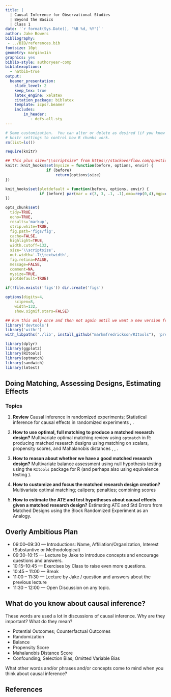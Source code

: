 ```yaml
---
title: |
  | Causal Inference for Observational Studies
  | Beyond the Basics
  | Class 1
date: '`r format(Sys.Date(), "%B %d, %Y")`'
author: Jake Bowers
bibliography:
 - ../BIB/references.bib
fontsize: 10pt
geometry: margin=1in
graphics: yes
biblio-style: authoryear-comp
biblatexoptions:
  - natbib=true
output:
  beamer_presentation:
    slide_level: 2
    keep_tex: true
    latex_engine: xelatex
    citation_package: biblatex
    template: icpsr.beamer
    includes:
        in_header:
           - defs-all.sty
---
```



```r
# Some customization.  You can alter or delete as desired (if you know what you are doing).
# knitr settings to control how R chunks work.
rm(list=ls())

require(knitr)

## This plus size="\\scriptsize" from https://stackoverflow.com/questions/26372138/beamer-presentation-rstudio-change-font-size-for-chunk
knitr::knit_hooks$set(mysize = function(before, options, envir) {
			      if (before)
				      return(options$size)
})

knit_hooks$set(plotdefault = function(before, options, envir) {
		       if (before) par(mar = c(3, 3, .1, .1),oma=rep(0,4),mgp=c(1.5,.5,0))
})

opts_chunk$set(
  tidy=TRUE,
  echo=TRUE,
  results='markup',
  strip.white=TRUE,
  fig.path='figs/fig',
  cache=FALSE,
  highlight=TRUE,
  width.cutoff=132,
  size='\\scriptsize',
  out.width='.7\\textwidth',
  fig.retina=FALSE,
  message=FALSE,
  comment=NA,
  mysize=TRUE,
  plotdefault=TRUE)

if(!file.exists('figs')) dir.create('figs')

options(digits=4,
	scipen=8,
	width=132,
	show.signif.stars=FALSE)
```

```r
## Run this only once and then not again until we want a new version from github
library('devtools')
library('withr')
with_libpaths('./lib', install_github("markmfredrickson/RItools"), 'pre')
```

```r
library(dplyr)
library(ggplot2)
library(RItools)
library(optmatch)
library(sandwich)
library(lmtest)
```

## Doing Matching, Assessing Designs, Estimating Effects

### Topics

  1. **Review** Causal inference in randomized experiments; Statistical
     inference for causal effects in randomized experiments \textcite[Chap
     2]{rosenbaum2010}, \cite[Chap 1-3]{gerbergreen2012}.

  1. **How to use optimal, full matching to produce a matched research
     design?**  Multivariate optimal matching review using `optmatch` in R:
     producing matched research designs using matching on scalars, propensity
     scores, and Mahalanobis distances \textcite{hansen2004}, \textcite[Chap
     1,3,7,8,9,13]{rosenbaum2010}, \textcite[Chap 9.0--9.2]{gelman2007dau}.

  2. **How to reason about whether we have a good matched research design?**
     Multivariate balance assessment using null hypothesis testing using the
     `RItools` package for R \textcite{hansenbowers2008} (and perhaps also
     using equivalence testing \textcite{hartman2018equivalence}).

  3. **How to customize and focus the matched research design creation?**
     Multivariate optimal matching; calipers; penalties; combining scores

  4. **How to estimate the ATE  and test hypotheses about causal effects given a
     matched research design?** Estimating ATE and Std Errors from Matched
     Designs using the Block Randomized Experiment as an Analogy.

## Overly Ambitious Plan

  - 09:00--09:30 ---  Introductions: Name, Affiliation/Organization, Interest (Substantive or Methodological)
  - 09:30--10:15 ---  Lecture by Jake to introduce concepts and encourage questions and answers.
  - 10:15--10:45 ---  Exercises by Class to raise even more questions.
  - 10:45 -- 11:00 --- Break
  - 11:00 -- 11:30 --- Lecture by Jake / question and answers about the previous lecture
  - 11:30 -- 12:00 --- Open Discussion on any topic.

## What do you know about causal inference?

These words are used a lot in discussions of causal inference. Why are they important? What do they mean?

  - Potential Outcomes; Counterfactual Outcomes
  - Randomization
  - Balance
  - Propensity Score
  - Mahalanobis Distance Score
  - Confounding; Selection Bias; Omitted Variable Bias

What other words and/or phrases and/or concepts come to mind when you think about causal inference?

## References


